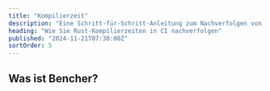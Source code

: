 ```yaml
---
title: "Kompilierzeit"
description: "Eine Schritt-für-Schritt-Anleitung zum Nachverfolgen von Rust-Kompilierzeiten in CI"
heading: "Wie Sie Rust-Kompilierzeiten in CI nachverfolgen"
published: "2024-11-21T07:30:00Z"
sortOrder: 5
---
```



<Intro
  lang="Rust"
/>

## Was ist Bencher?

<BencherIntro />

<Steps
  lang="Rust"
  flagUrl="/de/docs/explanation/adapters/#%EF%B8%8F-build-time"
  adapterUrl="/de/docs/explanation/adapters/#-json"
/>

<BuildTimeInner>
  <CargoBuild />
</BuildTimeInner>

<br />

<CallToAction />
